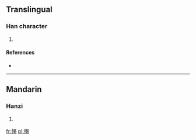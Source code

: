 ==Translingual==

===Han character===
{{Han char|rn=50|rad=巾|as=09|sn=12|four=|canj=中月日心女 (LBAPV)}}

# {{defn|Han|sort=巾09}}

====References====
* {{Han ref|kx=0334.220|dkj=08996|dj=0641.240|hdz=10747.090|uh=5E46|ud=24134}}

----

==Mandarin==

===Hanzi===
{{cmn-hanzi|pin=[[yì]] ([[yi4]])|wg=i<sup>4</sup>}}

# {{defn|lang=cmn|sort=巾09}}

[[fr:幆]]
[[pl:幆]]